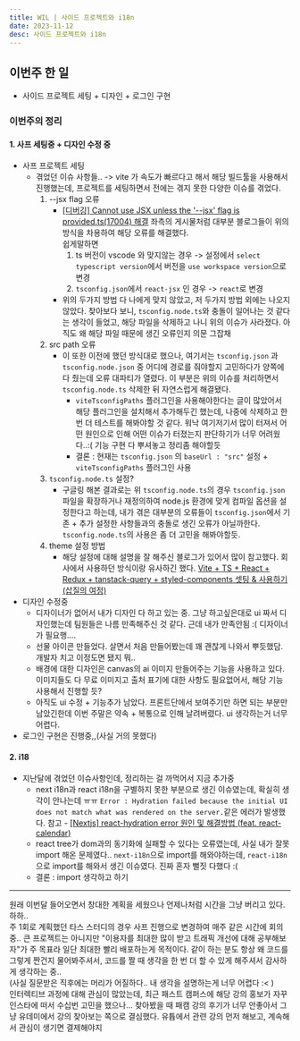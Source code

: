 ```yaml
---
title: WIL | 사이드 프로젝트와 i18n
date: 2023-11-12
desc: 사이드 프로젝트와 i18n
---
```


## **이번주 한 일**

- 사이드 프로젝트 세팅 + 디자인 + 로그인 구현

### **이번주의 정리**

#### 1. 사프 세팅중 + 디자인 수정 중

- 사프 프로젝트 세팅
  - 겪었던 이슈 사항들.. -> vite 가 속도가 빠르다고 해서 해당 빌드툴을 사용해서 진행했는데, 프로젝트를 세팅하면서 전에는 겪지 못한 다양한 이슈를 겪었다.
    1. --jsx flag 오류
       - [[디버깅] Cannot use JSX unless the '--jsx' flag is provided.ts(17004) 해결](https://steadily-worked.tistory.com/632) 좌측의 게시물처럼 대부분 블로그들이 위의 방식을 차용하여 해당 오류를 해결했다.<br/>쉽게말하면
         1. ts 버전이 vscode 와 맞지않는 경우 -> 설정에서 `select typescript version`에서 버전을 `use workspace version`으로 변경
         2. `tsconfig.json`에서 `react-jsx` 인 경우 -> `react`로 변경
       - 위의 두가지 방법 다 나에게 맞지 않았고, 저 두가지 방법 외에는 나오지 않았다. 찾아보다 보니, `tsconfig.node.ts`와 충돌이 일어나는 것 같다는 생각이 들었고, 해당 파일을 삭제하고 나니 위의 이슈가 사라졌다. 아직도 왜 해당 파일 때문에 생긴 오류인지 의문 그잡채
    2. src path 오류
       - 이 또한 이전에 했던 방식대로 했으나, 여기서는 `tsconfig.json` 과 `tsconfig.node.json` 중 어디에 경로를 줘야할지 고민하다가 양쪽에 다 줬는데 오류 대파티가 열렸다. 이 부분은 위의 이슈를 처리하면서 `tsconfig.node.ts` 삭제한 뒤 자연스럽게 해결됐다.
         - `viteTsconfigPaths` 플러그인을 사용해야한다는 글이 많았어서 해당 플러그인을 설치해서 추가해두긴 했는데, 나중에 삭제하고 한 번 더 테스트를 해봐야할 것 같다. 워낙 여기저기서 많이 터져서 어떤 원인으로 인해 어떤 이슈가 터졌는지 판단하기가 너무 어려웠다..:( 기능 구현 다 뿌셔놓고 정리좀 해야할듯
         - 결론 : 현재는 `tsconfig.json` 의 `baseUrl : "src"` 설정 + `viteTsconfigPaths` 플러그인 사용
    3. `tsconfig.node.ts` 설정?
       - 구글링 해본 결과로는 위 `tsconfig.node.ts`의 경우 `tsconfig.json`파일을 확장하거나 재정의하여 node.js 환경에 맞게 컴파일 옵션을 설정한다고 하는데, 내가 겪은 대부분의 오류들이 `tsconfig.json`에서 기존 + 추가 설정한 사항들과의 충돌로 생긴 오류가 아닐까한다. `tsconfig.node.ts`의 사용은 좀 더 고민을 해봐야할듯.
    4. theme 설정 방법
       - 해당 설정에 대해 설명을 잘 해주신 블로그가 있어서 많이 참고했다. 회사에서 사용하던 방식이랑 유사하긴 했다. [Vite + TS + React + Redux + tanstack-query + styled-components 셋팅 & 사용하기 (삽질의 여정)](https://velog.io/@yena1025/Vite-TS-React-Redux-tanstack-query-styled-components-%EC%85%8B%ED%8C%85-%EC%82%AC%EC%9A%A9%ED%95%98%EA%B8%B0-%EC%82%BD%EC%A7%88%EC%9D%98-%EC%97%AC%EC%A0%95)
- 디자인 수정중
  - 디자이너가 없어서 내가 디자인 다 하고 있는 중. 그냥 하고싶은대로 ui 짜서 디자인했는데 팀원들은 나름 만족해주신 것 같다. 근데 내가 만족안됨 :( 디자이너가 필요행....
  - 선물 아이콘 만들었다. 살면서 처음 만들어봤는데 꽤 괜찮게 나와서 뿌듯했담. 개발자 치고 이정도면 됐지 뭐..
  - 배경에 대한 디자인은 canvas의 ai 이미지 만들어주는 기능을 사용하고 있다. 이미지들도 다 무료 이미지고 출처 표기에 대한 사항도 필요없어서, 해당 기능 사용해서 진행할 듯?
  - 아직도 ui 수정 + 기능추가 남았다. 프론트단에서 보여주기만 하면 되는 부분만 남았긴한데 이번 주말은 약속 + 복통으로 인해 날려버렸다. ui 생각하는거 너무 어렵다.
- 로그인 구현은 진행중,,(사실 거의 못했다)

#### 2. i18

- 지난달에 겪었던 이슈사항인데, 정리하는 걸 까먹어서 지금 추가중
  - next i18n과 react i18n을 구별하지 못한 부분으로 생긴 이슈였는데, 확실히 생각이 안나는데 ㅠㅠ `Error : Hydration failed because the initial UI does not match what was rendered on the server.`같은 에러가 발생했다. 참고 - [[Nextjs] react-hydration error 원인 및 해결방법 (feat. react-calendar)](https://velog.io/@juurom/TIL-react-hydration-error-%EC%9B%90%EC%9D%B8-%EB%B0%8F-%ED%95%B4%EA%B2%B0%EB%B0%A9%EB%B2%95-feat.-react-calendar)
  - react tree가 dom과의 동기화에 실패할 수 있다는 오류였는데, 사실 내가 잘못 import 해온 문제였다.. `next-i18n`으로 import를 해와야하는데, `react-i18n`으로 import를 해와서 생긴 이슈였다. 진짜 혼자 뻘짓 다했다 :(
  - 결론 : import 생각하고 하기

<hr />

원래 이번달 들어오면서 창대한 계획을 세웠으나 언제나처럼 시간을 그냥 버리고 있다. 하하.. <br/>
주 1회로 계획했던 타스 스터디의 경우 사프 진행으로 변경하여 매주 같은 시간에 회의중.. 큰 프로젝트는 아니지만 "이용자를 최대한 많이 받고 트래픽 개선에 대해 공부해보자"가 주 목표라 일단 최대한 빨리 배포하는게 목적이다. 같이 하는 분도 항상 왜 코드를 그렇게 짠건지 물어봐주셔서, 코드를 짤 때 생각을 한 번 더 할 수 있게 해주셔서 감사하게 생각하는 중..<br/>(사실 질문받은 직후에는 머리가 어질하다.. 내 생각을 설명하는게 너무 어렵다 :< )<br/>
인터렉티브 과정에 대해 관심이 많았는데, 최근 패스트 캠퍼스에 해당 강의 홍보가 자꾸 인스타에 떠서 수십번 고민을 했으나... 찾아봤을 때 패캠 강의 후기가 너무 안좋아서 그냥 유데미에서 강의 찾아보는 쪽으로 결심했다. 유튭에서 관련 강의 먼저 해보고, 계속해서 관심이 생기면 결제해야지

